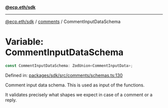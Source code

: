 [**@ecp.eth/sdk**](../../index.mdx)

***

[@ecp.eth/sdk](/sdk-reference/index.mdx) / [comments](/sdk-reference/comments/index.mdx) / CommentInputDataSchema

# Variable: CommentInputDataSchema

```ts
const CommentInputDataSchema: ZodUnion<CommentInputData>;
```

Defined in: [packages/sdk/src/comments/schemas.ts:130](https://github.com/ecp-eth/comments-monorepo/blob/main/packages/sdk/src/comments/schemas.ts#L130)

Comment input data schema. This is used as input of the functions.

It validates precisely what shapes we expect in case of a comment or a reply.
